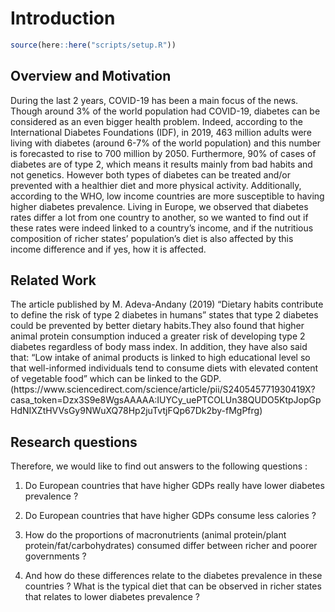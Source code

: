 # Introduction

```r
source(here::here("scripts/setup.R"))
```

## Overview and Motivation

During the last 2 years, COVID-19 has been a main focus of the news. Though around 3% of the world population had COVID-19, diabetes can be considered as an even bigger health problem. Indeed, according to the International Diabetes Foundations (IDF), in 2019, 463 million adults were living with diabetes (around 6-7% of the world population) and this number is forecasted to rise to 700 million by 2050. Furthermore, 90% of cases of diabetes are of type 2, which means it results mainly from bad habits and not genetics. However both types of diabetes can be treated and/or prevented with a healthier diet and more physical activity. Additionally, according to the WHO, low income countries are more susceptible to having higher diabetes prevalence. Living in Europe, we observed that diabetes rates differ a lot from one country to another, so we wanted to find out if these rates were indeed linked to a country’s income, and if the nutritious composition of richer states’ population’s diet is also affected by this income difference and if yes, how it is affected. 

## Related Work

The article published by M. Adeva-Andany (2019) “Dietary habits contribute to define the risk of type 2 diabetes in humans” states that type 2 diabetes could be prevented by better  dietary habits.They also found that higher animal protein consumption induced a greater risk of developing type 2 diabetes regardless of body mass index. In addition, they have also said that: "Low intake of animal products is linked to high educational level so that well-informed individuals tend to consume diets with elevated content of vegetable food" which can be linked to the GDP. (https://www.sciencedirect.com/science/article/pii/S240545771930419X?casa_token=Dzx3S9e8WgsAAAAA:IUYCy_uePTCOLUn38QUDO5KtpJopGpHdNIXZtHVVsGy9NWuXQ78Hp2juTvtjFQp67Dk2by-fMgPfrg) 
  

## Research questions

Therefore, we would like to find out answers to the following questions :

  1. Do European countries that have higher GDPs really have lower diabetes prevalence ?

  2. Do European countries that have higher GDPs consume less calories ?

  3. How do the proportions of macronutrients (animal protein/plant protein/fat/carbohydrates) consumed differ between richer and poorer governments ?

  4. And how do these differences relate to the diabetes prevalence in these countries ? What is the typical diet that can be observed in richer states that relates to lower diabetes prevalence ?